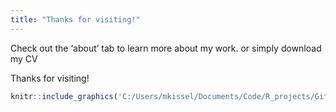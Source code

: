 ```yaml
---
title: "Thanks for visiting!"
---
```


Check out the 'about' tab to learn more about my work. or simply download my CV

Thanks for visiting!


```r
knitr::include_graphics('C:/Users/mkissel/Documents/Code/R_projects/Git_learning/Building_website/MarcKissel3.github.io/pic.jpg')
```